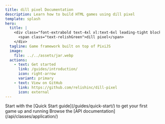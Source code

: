 ```yaml
---
title: dill pixel Documentation
description: Learn how to build HTML games using dill pixel
template: splash
hero:
  title: |
    <div class="font-extrabold text-4xl xl:text-6xl leading-tight block">
      <span class="text-relishGreen">dill pixel</span>
    </div>
  tagline: Game framework built on top of PixiJS
  image:
    file: ../../assets/jar.webp
  actions:
    - text: Get started
      link: /guides/introduction/
      icon: right-arrow
      variant: primary
    - text: View on GitHub
      link: https://github.com/relishinc/dill-pixel
      icon: external
---
```



<CardGrid>
  <Card title="Read the Guide" icon="open-book">
    Start with the [Quick Start guide](/guides/quick-start/) to get your first game up and running
  </Card>
  <Card title="Discover the API" icon="open-book">
    Browse the [API documentation](/api/classes/application/)
  </Card>
</CardGrid>
